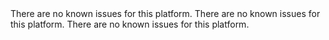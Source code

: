 

<PlatformWrapper platform="ios">
    <Ios />
</PlatformWrapper>

<PlatformWrapper platform="macos">
There are no known issues for this platform.
</PlatformWrapper>

<PlatformWrapper platform="windows">
There are no known issues for this platform.
</PlatformWrapper>

<PlatformWrapper platform="electron">
There are no known issues for this platform.
</PlatformWrapper>

<PlatformWrapper platform="web">
    <Web />
</PlatformWrapper>

<PlatformWrapper platform="android">
    <Android />
</PlatformWrapper>

<PlatformWrapper platform="flutter">
    <Flutter />
</PlatformWrapper>

<PlatformWrapper platform="unity">
    <Unity />
</PlatformWrapper>

<PlatformWrapper platform="react-native">
    <ReactNative />
</PlatformWrapper>
